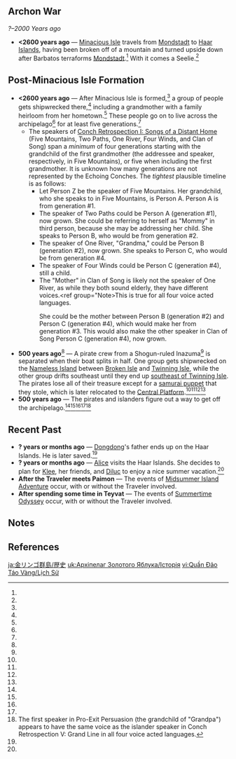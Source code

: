 {{RegionTabs
|subpage1=1.6
|subpage2=2.8
}}
==Archon War==
<noinclude>''?–2000 Years ago''</noinclude>
* '''<2600 years ago''' ― [[Minacious Isle]] travels from [[Mondstadt]] to [[Golden Apple Archipelago|Haar Islands]], having been broken off of a mountain and turned upside down after Barbatos terraforms [[Mondstadt]].<ref name="An Archon's Deeds"/> With it comes a Seelie.<ref name="The Winding Homeward Way"/>

==Post-Minacious Isle Formation==
* '''<2600 years ago''' ― After Minacious Isle is formed,<ref name="Inverted Ruins"/> a group of people gets shipwrecked there,<ref name="The Other Side of Isle and Sea"/> including a grandmother with a family heirloom from her hometown.<ref name="Five Mountains Hide the Little Village"/> These people go on to live across the archipelago<ref name="Inverted Ruins"/> for at least five generations.<ref name="Songs of a Distant Home"/>
** The speakers of [[Echoing Tales/Story|Conch Retrospection I: Songs of a Distant Home]] (Five Mountains, Two Paths, One River, Four Winds, and Clan of Song) span a ''minimum'' of four generations starting with the grandchild of the first grandmother (the addressee and speaker, respectively, in Five Mountains), or five when including the first grandmother. It is unknown how many generations are not represented by the Echoing Conches. The ''tightest'' plausible timeline is as follows:
*** Let Person Z be the speaker of Five Mountains. Her grandchild, who she speaks to in Five Mountains, is Person A. Person A is from generation #1.
*** The speaker of Two Paths could be Person A (generation #1), now grown. She could be referring to herself as "Mommy" in third person, because she may be addressing her child. She speaks to Person B, who would be from generation #2.
*** The speaker of One River, "Grandma," could be Person B (generation #2), now grown. She speaks to Person C, who would be from generation #4.
*** The speaker of Four Winds could be Person C (generation #4), still a child.
*** The "Mother" in Clan of Song is likely not the speaker of One River, as while they both sound elderly, they have different voices.<ref group="Note>This is true for all four voice acted languages.</ref> She could be the mother between Person B (generation #2) and Person C (generation #4), which would make her from generation #3. This would also make the other speaker in Clan of Song Person C (generation #4), now grown.
* '''500 years ago'''<ref name="Pirate's Diary"/> ― A pirate crew from a Shogun-ruled Inazuma<ref name="From Outer Lands"/> is separated when their boat splits in half. One group gets shipwrecked on the [[Broken Isle#Nameless Island|Nameless Island]] between [[Broken Isle]] and [[Twinning Isle]], while the other group drifts southeast until they end up [[Twinning Isle#Southeast Islands|southeast of Twinning Isle]]. The pirates lose all of their treasure except for a [[Maguu Kenki|samurai puppet]] that they stole, which is later relocated to the [[Central Platform]].<ref name="The Other Side of Isle and Sea"/><ref name="From Outer Lands"/><ref name="Strangers in a Strange Boat"/><ref name="My Hero"/>
* '''500 years ago''' ― The pirates and islanders figure out a way to get off the archipelago.<ref name="The Other Side of Isle and Sea"/><ref name="Treasure Voyage"/><ref name="Grand Line"/><ref name="Pro-Exit Persuasion"/><ref group="Note">The first speaker in Pro-Exit Persuasion (the grandchild of "Grandpa") appears to have the same voice as the islander speaker in Conch Retrospection V: Grand Line in all four voice acted languages.</ref>

==Recent Past==
* '''? years or months ago''' ― [[Dongdong]]'s father ends up on the Haar Islands. He is later saved.<ref name="Unlucky Father"/>
* '''? years or months ago''' ― [[Alice]] visits the Haar Islands. She decides to plan for [[Klee]], her friends, and [[Diluc]] to enjoy a nice summer vacation.<ref name="The Final Riddle: A Secret Uncovered"/>
* '''After the Traveler meets Paimon''' ― The events of [[Midsummer Island Adventure]] occur, with or without the Traveler involved.
* '''After spending some time in Teyvat''' ― The events of [[Summertime Odyssey]] occur, with or without the Traveler involved.

==Notes==
{{Reflist|note=1|refs=<!--
-->}}

==References==
{{Reflist|2|refs=<!--
<!-- Mainpage transclusion refs -->

<!-- Gonna sort these some other time -->
--><ref name="An Archon's Deeds">Event [[Echoing Tales]] Conch Retrospection, VI: Familiar Voices - [[Echoing Tales/Story#VI: Familiar Voices|An Archon's Deeds]]</ref><!--
--><ref name="The Winding Homeward Way">{{Ref/Quest|The Winding Homeward Way}}</ref><!--
--><ref name="Inverted Ruins">Event [[Echoing Tales]] Conch Retrospection, VII: Island Bygones - [[Echoing Tales/Story#VII: Island Bygones|Inverted Ruins]]</ref><!--
--><ref name="The Other Side of Isle and Sea">{{Ref/Quest|The Other Side of Isle and Sea}}</ref><!--
--><ref name="Five Mountains Hide the Little Village">Event [[Echoing Tales]] Conch Retrospection, I: Songs of a Distant Home - [[Echoing Tales/Story#I: Songs of a Distant Home|Five Mountains Hide the Little Village]]</ref><!--
--><ref name="Songs of a Distant Home">Event [[Echoing Tales]] Conch Retrospection, I: [[Echoing Tales/Story#I: Songs of a Distant Home|Songs of a Distant Home]]</ref><!--
--><ref name="Pirate's Diary">Interactable: [[Pirate's Diary]]</ref><!--
--><ref name="From Outer Lands">{{Ref/Quest|From Outer Lands}}</ref><!--
--><ref name="Strangers in a Strange Boat">Event [[Echoing Tales]] Conch Retrospection, II: [[Echoing Tales/Story#II: Strangers in a Strange Boat|Strangers in a Strange Boat]]</ref><!--
--><ref name="My Hero">Event [[Echoing Tales]] Conch Retrospection, VI: [[Echoing Tales/Story#IV: My "Hero"|My "Hero"]]</ref><!--
--><ref name="Treasure Voyage">{{Ref/Quest|Treasure Voyage}}</ref><!--
--><ref name="Grand Line">Event [[Echoing Tales]] Conch Retrospection, V: [[Echoing Tales/Story#V: Grand Line|Grand Line]]</ref><!--
--><ref name="Pro-Exit Persuasion">Event [[Echoing Tales]] Conch Retrospection, VII: Island Bygones - [[Echoing Tales/Story#VII: Island Bygones|Pro-Exit Persuasion]]</ref><!--
--><ref name="Unlucky Father">Event [[Echoing Tales]] Conch Retrospection, III: [[Echoing Tales/Story#III: Unlucky Father|Unlucky Father]]</ref><!--
--><ref name="The Final Riddle: A Secret Uncovered">{{Ref/Quest|The Final Riddle: A Secret Uncovered}}</ref><!--
-->}}
[[ja:金リンゴ群島/歴史]]
[[uk:Архіпелаг Золотого Яблука/Історія]]
[[vi:Quần Đảo Táo Vàng/Lịch Sử]]